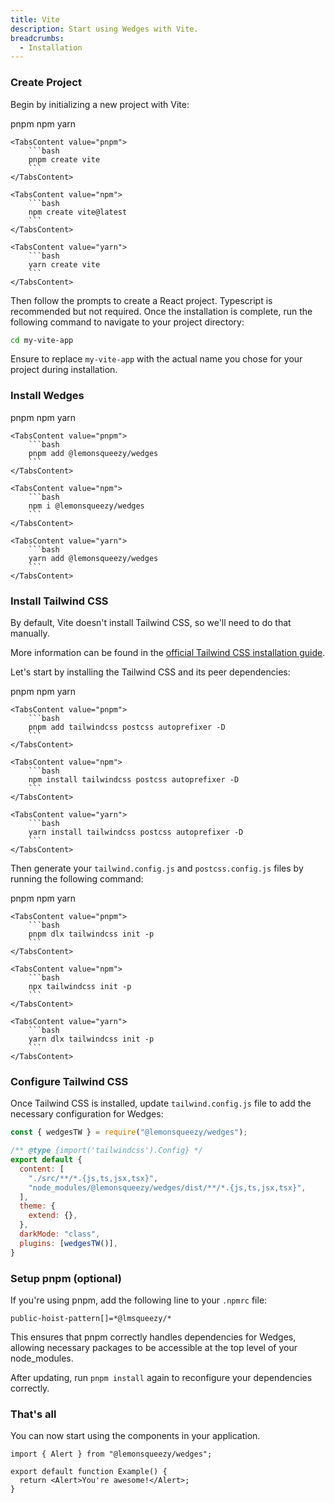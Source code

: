```yaml
---
title: Vite
description: Start using Wedges with Vite.
breadcrumbs:
  - Installation
---
```


<Steps>

### Create Project

Begin by initializing a new project with Vite:

<Tabs variant='underlined' defaultValue='pnpm'>
    <TabsList>
        <TabsTrigger value="pnpm">pnpm</TabsTrigger>
        <TabsTrigger value="npm">npm</TabsTrigger>
        <TabsTrigger value="yarn">yarn</TabsTrigger>
    </TabsList>

    <TabsContent value="pnpm">
        ```bash
        pnpm create vite
        ```
    </TabsContent>

    <TabsContent value="npm">
        ```bash
        npm create vite@latest
        ```
    </TabsContent>

    <TabsContent value="yarn">
        ```bash
        yarn create vite
        ```
    </TabsContent>
</Tabs>

Then follow the prompts to create a React project. Typescript is recommended but not required. Once the installation is complete, run the following command to navigate to your project directory:

```bash /my-vite-app/
cd my-vite-app
```

Ensure to replace `my-vite-app` with the actual name you chose for your project during installation.

### Install Wedges

<Tabs variant='underlined' defaultValue='pnpm'>
    <TabsList>
        <TabsTrigger value="pnpm">pnpm</TabsTrigger>
        <TabsTrigger value="npm">npm</TabsTrigger>
        <TabsTrigger value="yarn">yarn</TabsTrigger>
    </TabsList>

    <TabsContent value="pnpm">
        ```bash
        pnpm add @lemonsqueezy/wedges
        ```
    </TabsContent>

    <TabsContent value="npm">
        ```bash
        npm i @lemonsqueezy/wedges
        ```
    </TabsContent>

    <TabsContent value="yarn">
        ```bash
        yarn add @lemonsqueezy/wedges
        ```
    </TabsContent>
</Tabs>

### Install Tailwind CSS

By default, Vite doesn't install Tailwind CSS, so we'll need to do that manually.

More information can be found in the <a href="https://tailwindcss.com/docs/installation/" target="_blank" rel='nofollow noreferrer'>official Tailwind CSS installation guide</a>.

Let's start by installing the Tailwind CSS and its peer dependencies:

<Tabs variant='underlined' defaultValue='pnpm'>
    <TabsList>
        <TabsTrigger value="pnpm">pnpm</TabsTrigger>
        <TabsTrigger value="npm">npm</TabsTrigger>
        <TabsTrigger value="yarn">yarn</TabsTrigger>
    </TabsList>

    <TabsContent value="pnpm">
        ```bash
        pnpm add tailwindcss postcss autoprefixer -D
        ```
    </TabsContent>

    <TabsContent value="npm">
        ```bash
        npm install tailwindcss postcss autoprefixer -D
        ```
    </TabsContent>

    <TabsContent value="yarn">
        ```bash
        yarn install tailwindcss postcss autoprefixer -D
        ```
    </TabsContent>
</Tabs>

Then generate your `tailwind.config.js` and `postcss.config.js` files by running the following command:

<Tabs variant='underlined' defaultValue='pnpm'>
    <TabsList>
        <TabsTrigger value="pnpm">pnpm</TabsTrigger>
        <TabsTrigger value="npm">npm</TabsTrigger>
        <TabsTrigger value="yarn">yarn</TabsTrigger>
    </TabsList>

    <TabsContent value="pnpm">
        ```bash
        pnpm dlx tailwindcss init -p
        ```
    </TabsContent>

    <TabsContent value="npm">
        ```bash
        npx tailwindcss init -p
        ```
    </TabsContent>

    <TabsContent value="yarn">
        ```bash
        yarn dlx tailwindcss init -p
        ```
    </TabsContent>
</Tabs>

### Configure Tailwind CSS

Once Tailwind CSS is installed, update `tailwind.config.js` file to add the necessary configuration for Wedges:

```js {1,7,12,13} title="tailwind.config.js" showLineNumbers
const { wedgesTW } = require("@lemonsqueezy/wedges");

/** @type {import('tailwindcss').Config} */
export default {
  content: [
    "./src/**/*.{js,ts,jsx,tsx}",
    "node_modules/@lemonsqueezy/wedges/dist/**/*.{js,ts,jsx,tsx}",
  ],
  theme: {
    extend: {},
  },
  darkMode: "class",
  plugins: [wedgesTW()],
}
```

### Setup pnpm (optional)

If you're using pnpm, add the following line to your `.npmrc` file:

```
public-hoist-pattern[]=*@lmsqueezy/*
```

This ensures that pnpm correctly handles dependencies for Wedges, allowing necessary packages to be accessible at the top level of your node_modules.

After updating, run `pnpm install` again to reconfigure your dependencies correctly.

### That's all

You can now start using the components in your application.

```tsx {1,4} showLineNumbers
import { Alert } from "@lemonsqueezy/wedges";

export default function Example() {
  return <Alert>You're awesome!</Alert>;
}
```

</Steps>